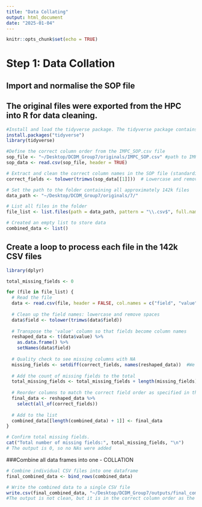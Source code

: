 ```yaml
---
title: "Data Collating"
output: html_document
date: "2025-01-04"
---
```


```r
knitr::opts_chunk$set(echo = TRUE)
```

# Step 1: Data Collation 

## Import and normalise the SOP file
## The original files were exported from the HPC into R for data cleaning.
```r
#Install and load the tidyverse package. The tidyverse package contains several packages within it including dplyr, tidyr, purr, readr for example.
install.packages("tidyverse")
library(tidyverse)

#Define the correct column order from the IMPC_SOP.csv file
sop_file <- "~/Desktop/DCDM_Group7/originals/IMPC_SOP.csv" #path to IMPC_SOP
sop_data <- read.csv(sop_file, header = TRUE) 

# Extract and clean the correct column names in the SOP file (standardised to lowercase)
correct_fields <- tolower(trimws(sop_data[[1]]))  # Lowercase and remove extra spaces

# Set the path to the folder containing all approximately 142k files
data_path <- "~/Desktop/DCDM_Group7/originals/7/"

# List all files in the folder
file_list <- list.files(path = data_path, pattern = "\\.csv$", full.names = TRUE)

# Created an empty list to store data
combined_data <- list()
```

## Create a loop to process each file in the 142k CSV files

```r
library(dplyr)

total_missing_fields <- 0

for (file in file_list) {
  # Read the file
  data <- read.csv(file, header = FALSE, col.names = c("field", "value"))
  
  # Clean up the field names: lowercase and remove spaces
  data$field <- tolower(trimws(data$field))
  
  # Transpose the 'value' column so that fields become column names
  reshaped_data <- t(data$value) %>%
    as.data.frame() %>%
    setNames(data$field)
  
  # Quality check to see missing columns with NA
  missing_fields <- setdiff(correct_fields, names(reshaped_data))  #We found no missing fields, so NAs were added
  
  # Add the count of missing fields to the total
  total_missing_fields <- total_missing_fields + length(missing_fields)
  
  # Reorder columns to match the correct field order as specified in the SOP 
  final_data <- reshaped_data %>%
    select(all_of(correct_fields))
  
  # Add to the list
  combined_data[[length(combined_data) + 1]] <- final_data
}

# Confirm total missing fields. 
cat("Total number of missing fields:", total_missing_fields, "\n")
# The output is 0, so no NAs were added

```


###Combine all data frames into one - COLLATION
```r
# Combine individual CSV files into one dataframe
final_combined_data <- bind_rows(combined_data)

# Write the combined data to a single CSV file
write.csv(final_combined_data, "~/Desktop/DCDM_Group7/outputs/final_combined_output.csv", row.names = FALSE)
#The output is not clean, but it is in the correct column order as the SOP file
```

